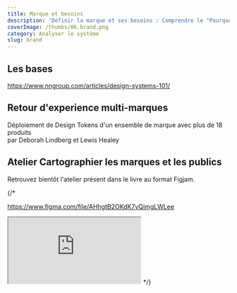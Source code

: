 ```yaml
---
title: Marque et besoins
description: 'Définir la marque et ses besoins : Comprendre le "Pourquoi" de votre projet'
coverImage: /thumbs/06.brand.png
category: Analyser le système
slug: brand
---
```


## Les bases

https://www.nngroup.com/articles/design-systems-101/

## Retour d'experience multi-marques

Déploiement de Design Tokens d'un ensemble de marque avec plus de 18 produits <br/>
par Deborah Lindberg et Lewis Healey

<YouTube id="m8ZSu9eCsQc"/>

## Atelier Cartographier les marques et les publics

Retrouvez bientôt l'atelier présent dans le livre au format Figjam.

{/*
<!-- TODO update with published URL -->
https://www.figma.com/file/AHhgtB2OKdK7vQimgLWLee

<!-- TODO update with published URL -->
<iframe class="figma-workshop" src="https://www.figma.com/embed?embed_host=share&url=https://www.figma.com/file/AHhgtB2OKdK7vQimgLWLee"></iframe>
*/}